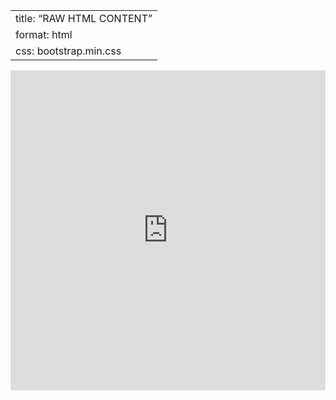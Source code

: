 
---
title: "RAW HTML CONTENT"
format: html
css: bootstrap.min.css
---


```{=html}
<iframe frameborder="0" style="width:100%;height:512px;" src="https://viewer.diagrams.net/?tags=%7B%7D&highlight=0000ff&edit=_blank&layers=1&nav=1&page-id=77xPu9R-wu4rnPo6aUtL&title=Untitled%20Diagram.drawio#Uhttps%3A%2F%2Fdrive.google.com%2Fuc%3Fid%3D1jvew0ft43zpaG-iCk7Ob2ilJw7VjsyeZ%26export%3Ddownload"></iframe>
```

